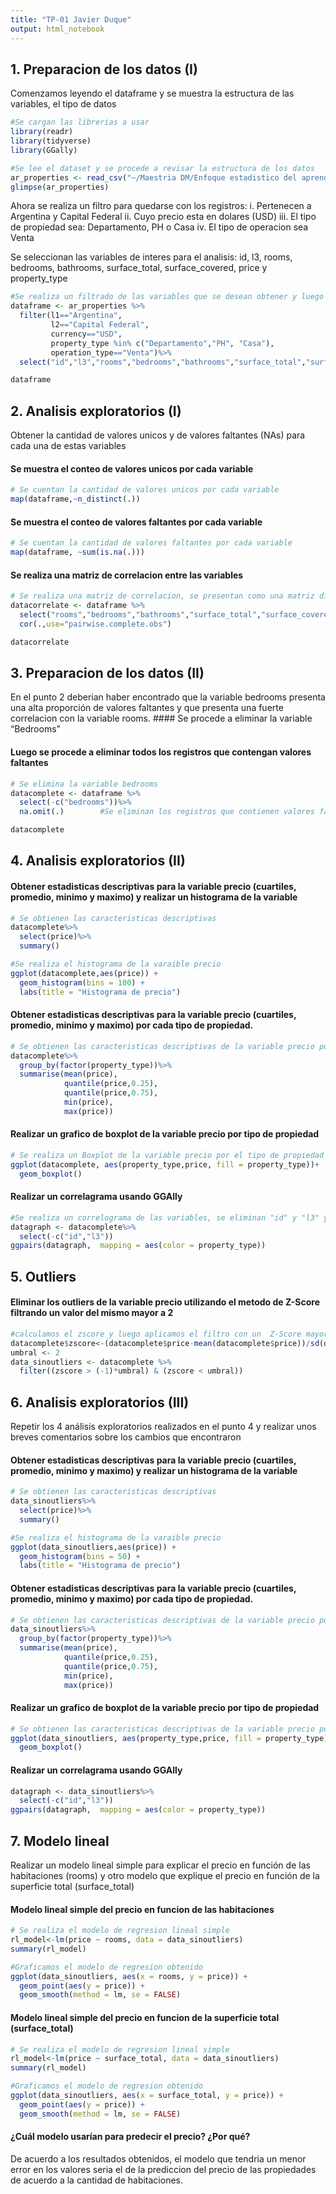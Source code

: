 ```yaml
---
title: "TP-01 Javier Duque"
output: html_notebook
---
```


## 1. Preparacion de los datos (I)

Comenzamos leyendo el dataframe y se muestra la estructura de las variables, el tipo de datos

```r
#Se cargan las librerias a usar 
library(readr)
library(tidyverse)
library(GGally)
```

```r
#Se lee el dataset y se procede a revisar la estructura de los datos
ar_properties <- read_csv("~/Maestria DM/Enfoque estadistico del aprendizaje/EEA2019JD/EEA2019/TP/ar_properties.csv")
glimpse(ar_properties)
```

Ahora se realiza un filtro para quedarse con los registros:
i.   Pertenecen a Argentina y Capital Federal
ii.  Cuyo precio esta en dolares (USD)
iii. El tipo de propiedad sea: Departamento, PH o Casa
iv.  El tipo de operacion sea Venta

Se seleccionan las variables de interes para el analisis:
id, l3, rooms, bedrooms, bathrooms, surface_total, surface_covered, price y property_type

```r
#Se realiza un filtrado de las variables que se desean obtener y luego se seleccionan las variables de interes
dataframe <- ar_properties %>% 
  filter(l1=="Argentina", 
         l2=="Capital Federal", 
         currency=="USD", 
         property_type %in% c("Departamento","PH", "Casa"), 
         operation_type=="Venta")%>%
  select("id","l3","rooms","bedrooms","bathrooms","surface_total","surface_covered", "price","property_type")

dataframe
```

## 2. Analisis exploratorios (I)

Obtener la cantidad de valores unicos y de valores faltantes (NAs) para cada una de estas variables

#### Se muestra el conteo de valores unicos por cada variable
```r
# Se cuentan la cantidad de valores unicos por cada variable
map(dataframe,~n_distinct(.))
```

#### Se muestra el conteo de valores faltantes por cada variable
```r
# Se cuentan la cantidad de valores faltantes por cada variable
map(dataframe, ~sum(is.na(.)))
```

#### Se realiza una matriz de correlacion entre las variables
```r
# Se realiza una matriz de correlacion, se presentan como una matriz diagonal puesto que el resultado es una matriz simetrica
datacorrelate <- dataframe %>%
  select("rooms","bedrooms","bathrooms","surface_total","surface_covered", "price")%>%
  cor(.,use="pairwise.complete.obs")

datacorrelate
```

## 3. Preparacion de los datos (II)

En el punto 2 deberian haber encontrado que la variable bedrooms presenta una alta proporción de valores faltantes y que presenta una fuerte correlacion con la variable rooms.
#### Se procede a eliminar la variable "Bedrooms"

#### Luego se procede a eliminar todos los registros que contengan valores faltantes
```r
# Se elimina la variable bedrooms
datacomplete <- dataframe %>%
  select(-c("bedrooms"))%>%
  na.omit(.)        #Se eliminan los registros que contienen valores faltantes

datacomplete
```

## 4. Analisis exploratorios (II)

#### Obtener estadisticas descriptivas para la variable precio (cuartiles, promedio, minimo y maximo) y realizar un histograma de la variable

```r
# Se obtienen las caracteristicas descriptivas
datacomplete%>%
  select(price)%>%
  summary()
```

```r
#Se realiza el histograma de la varaible precio
ggplot(datacomplete,aes(price)) +
  geom_histogram(bins = 100) +
  labs(title = "Histograma de precio")
```

#### Obtener estadisticas descriptivas para la variable precio (cuartiles, promedio, minimo y maximo) por cada tipo de propiedad.

```r
# Se obtienen las caracteristicas descriptivas de la variable precio por tipo de propiedad 
datacomplete%>%
  group_by(factor(property_type))%>%
  summarise(mean(price),
            quantile(price,0.25),
            quantile(price,0.75),
            min(price),
            max(price))
```

#### Realizar un grafico de boxplot de la variable precio por tipo de propiedad
```r
# Se realiza un Boxplot de la variable precio por el tipo de propiedad
ggplot(datacomplete, aes(property_type,price, fill = property_type))+
  geom_boxplot()
```

#### Realizar un correlagrama usando GGAlly

```r
#Se realiza un correlograma de las variables, se eliminan "id" y "l3" ya que tienen demasiados valores unicos
datagraph <- datacomplete%>%
  select(-c("id","l3"))
ggpairs(datagraph,  mapping = aes(color = property_type))
```


## 5. Outliers
#### Eliminar los outliers de la variable precio utilizando el metodo de Z-Score filtrando un valor del mismo mayor a 2

```r

#calculamos el zscore y luego aplicamos el filtro con un  Z-Score mayor a 2 para eliminacion
datacomplete$zscore<-(datacomplete$price-mean(datacomplete$price))/sd(datacomplete$price)
umbral <- 2
data_sinoutliers <- datacomplete %>%
  filter((zscore > (-1)*umbral) & (zscore < umbral))
```

## 6. Analisis exploratorios (III)
Repetir los 4 análisis exploratorios realizados en el punto 4 y realizar unos breves comentarios sobre los cambios que encontraron

#### Obtener estadisticas descriptivas para la variable precio (cuartiles, promedio, minimo y maximo) y realizar un histograma de la variable

```r
# Se obtienen las caracteristicas descriptivas
data_sinoutliers%>%
  select(price)%>%
  summary()
```

```r
#Se realiza el histograma de la varaible precio
ggplot(data_sinoutliers,aes(price)) +
  geom_histogram(bins = 50) +
  labs(title = "Histograma de precio")
```

#### Obtener estadisticas descriptivas para la variable precio (cuartiles, promedio, minimo y maximo) por cada tipo de propiedad.

```r
# Se obtienen las caracteristicas descriptivas de la variable precio por tipo de propiedad 
data_sinoutliers%>%
  group_by(factor(property_type))%>%
  summarise(mean(price),
            quantile(price,0.25),
            quantile(price,0.75),
            min(price),
            max(price))
```

#### Realizar un grafico de boxplot de la variable precio por tipo de propiedad
```r
# Se obtienen las caracteristicas descriptivas de la variable precio por tipo de propiedad 
ggplot(data_sinoutliers, aes(property_type,price, fill = property_type))+
  geom_boxplot()
```

#### Realizar un correlagrama usando GGAlly

```r
datagraph <- data_sinoutliers%>%
  select(-c("id","l3"))
ggpairs(datagraph,  mapping = aes(color = property_type))
```

## 7. Modelo lineal
Realizar un modelo lineal simple para explicar el precio en función de las habitaciones (rooms) y otro modelo que explique el precio en función de la superficie total (surface_total)

#### Modelo lineal simple del precio en funcion de las habitaciones
```r
# Se realiza el modelo de regresion lineal simple
rl_model<-lm(price ~ rooms, data = data_sinoutliers)
summary(rl_model)
```

```r
#Graficamos el modelo de regresion obtenido
ggplot(data_sinoutliers, aes(x = rooms, y = price)) +
  geom_point(aes(y = price)) +
  geom_smooth(method = lm, se = FALSE) 
```

#### Modelo lineal simple del precio en funcion de la superficie total (surface_total)
```r
# Se realiza el modelo de regresion lineal simple
rl_model<-lm(price ~ surface_total, data = data_sinoutliers)
summary(rl_model)
```

```r
#Graficamos el modelo de regresion obtenido
ggplot(data_sinoutliers, aes(x = surface_total, y = price)) +
  geom_point(aes(y = price)) +
  geom_smooth(method = lm, se = FALSE) 
```

#### ¿Cuál modelo usarían para predecir el precio? ¿Por qué?

De acuerdo a los resultados obtenidos, el modelo que tendria un menor error en los valores seria el de la prediccion del precio de las propiedades de acuerdo a la cantidad de habitaciones. 


